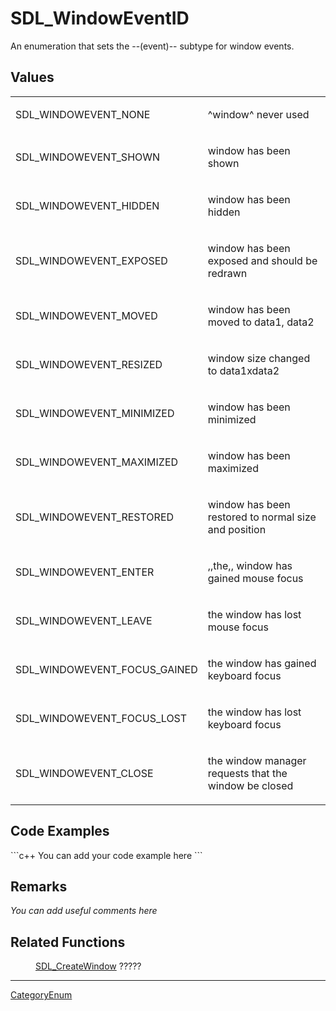 <!-- pragma section-numbers off -->
<!-- pragma disable-camelcase -->

= SDL_WindowEventID =
An enumeration that sets the --(event)-- subtype for window events.


== Values ==
{|
|SDL_WINDOWEVENT_NONE
|^window^ never used
|-
|SDL_WINDOWEVENT_SHOWN
|window has been shown
|-
|SDL_WINDOWEVENT_HIDDEN
|window has been hidden
|-
|SDL_WINDOWEVENT_EXPOSED
|window has been exposed and should be redrawn
|-
|SDL_WINDOWEVENT_MOVED
|window has been moved to data1, data2
|-
|SDL_WINDOWEVENT_RESIZED
|window size changed to data1xdata2
|-
|SDL_WINDOWEVENT_MINIMIZED
|window has been minimized
|-
|SDL_WINDOWEVENT_MAXIMIZED
|window has been maximized
|-
|SDL_WINDOWEVENT_RESTORED
|window has been restored to normal size and position
|-
|SDL_WINDOWEVENT_ENTER
|,,the,, window has gained mouse focus
|-
|SDL_WINDOWEVENT_LEAVE
|the window has lost mouse focus
|-
|SDL_WINDOWEVENT_FOCUS_GAINED
|the window has gained keyboard focus
|-
|SDL_WINDOWEVENT_FOCUS_LOST
|the window has lost keyboard focus
|-
|SDL_WINDOWEVENT_CLOSE
|the window manager requests that the window be closed
|}

== Code Examples ==
```c++
You can add your code example here
```

== Remarks ==
''You can add useful comments here''

== Related Functions ==
:[[SDL_CreateWindow]] ?????

----
[[CategoryEnum]]
